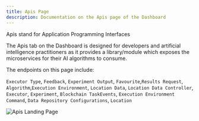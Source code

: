 ```yaml
---
title: Apis Page
description: Documentation on the Apis page of the Dashboard
---
```


<PageDescription>


Apis stand for Application Programming Interfaces

The Apis tab on the Dashboard is designed for developers and artificial intelligence practitioners as it provides a library/module which exposes the microservices for their AI algorithms to consume.

The endpoints on this page include:

 `Executor Type`, `Feedback`, `Experiment Output`, `Favourite`,`Results Request`, `Algorithm`,`Execution Environment`, `Location Data`, `Location Data Controller`, `Executor`, `Experiment`, `Blockchain TaskEvents`, `Execution Environment Command`, `Data Repository Configurations`, `Location`

<ImageGalleryImage alt="Apis Landing Page" title="Apis Landing Page" col={15}>

![Apis Landing Page](./apis_page.png)
</ImageGalleryImage>


</PageDescription>



 